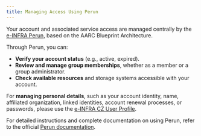 ```yaml
---
title: Managing Access Using Perun
---
```


Your account and associated service access are managed centrally by the [e-INFRA Perun](https://perun.e-infra.cz), based on the AARC Blueprint Architecture. 

Through Perun, you can:
- **Verify your account status** (e.g., active, expired).
- **Review and manage group memberships**, whether as a member or a group administrator.
- **Check available resources** and storage systems accessible with your account.

For **managing personal details**, such as your account identity, name, affiliated organization, linked identities, account renewal processes, or passwords, please use the [e-INFRA CZ User Profile](https://profile.e-infra.cz/). 

For detailed instructions and complete documentation on using Perun, refer to the official [Perun documentation](https://perunaai.atlassian.net/wiki/spaces/PERUN/pages/524289/User+Documentation).

